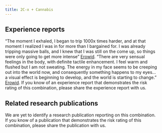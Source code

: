 ---
title: 2C-x + Cannabis
---

## Experience reports

“The moment I exhaled, I began to trip 1000x times harder, and at that moment I realized I was in for more than I bargained for. I was already tripping massive balls, and I knew that I was still on the come up, so things were only going to get more intense” [Erowid](https://erowid.org/experiences/exp.php?ID=97670).
“There are very sensual feelings in the body, with definite tactile enhancement. I feel warm and flushed but I am not sweating. The energy in my face seems to be creeping out into the world now, and consequently something happens to my eyes… a visual effect is beginning to develop, and the world is starting to change.” [Erowid](https://erowid.org/experiences/exp.php?ID=68303).
If you know of an experience report that demonstrates the risk rating of this combination, please share the experience report with us.


## Related research publications

We are yet to identify a research publication reporting on this combination. If you know of a publication that demonstrates the risk rating of this combination, please share the publication with us.
